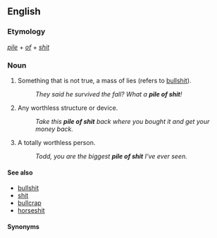 ==English==

===Etymology===
''[[pile]]'' + ''[[of]]'' + ''[[shit]]''

===Noun===
{{en-noun|piles of shit|-}}

# {{context|vulgar|slang|lang=en}} Something that is not true, a mass of lies (refers to [[bullshit]]).
#: ''They said he survived the fall? What a '''pile of shit'''!''
# {{context|vulgar|slang|lang=en}} Any worthless structure or device.
#: ''Take this '''pile of shit''' back where you bought it and get your money back.''
# {{context|vulgar|slang|lang=en}} A totally worthless person. 
#: ''Todd, you are the biggest '''pile of shit''' I've ever seen.''

====See also====
*[[bullshit]]
*[[shit]]
*[[bullcrap]]
*[[horseshit]]

====Synonyms====